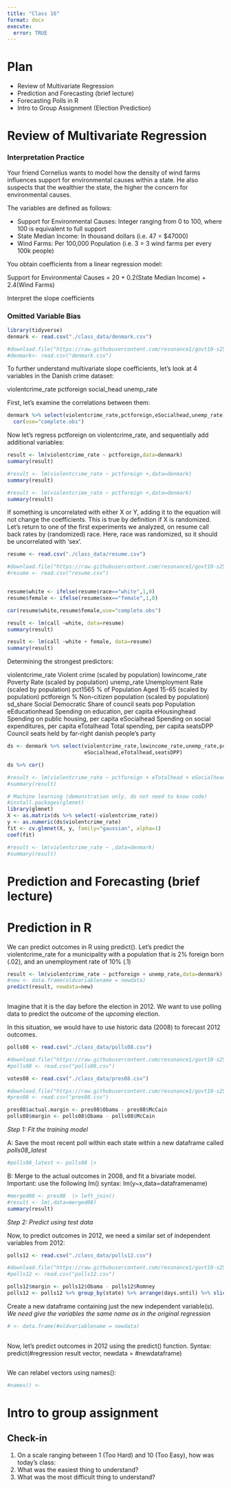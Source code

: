 ```yaml
---
title: "Class 16"
format: docx
execute:
  error: TRUE
---
```


# Plan
* Review of Multivariate Regression
* Prediction and Forecasting (brief lecture)
* Forecasting Polls in R
* Intro to Group Assignment (Election Prediction)

# Review of Multivariate Regression

### Interpretation Practice

Your friend Cornelius wants to model how the density of wind farms influences support for environmental causes within a state. He also suspects that the wealthier the state, the higher the concern for environmental causes.

The variables are defined as follows:

- Support for Environmental Causes: Integer ranging from 0 to 100, where 100 is equivalent to full support
- State Median Income: In thousand dollars (i.e. 47 = $47000)
- Wind Farms: Per 100,000 Population (i.e. 3 = 3 wind farms per every 100k people)

You obtain coefficients from a linear regression model:

Support for Environmental Causes = 20 + 0.2(State Median Income) + 2.4(Wind Farms)

Interpret the slope coefficients


### Omitted Variable Bias

```r
library(tidyverse)
denmark <- read.csv("./class_data/denmark.csv")

#download.file("https://raw.githubusercontent.com/resonance1/govt10-s25/refs/heads/main/class_data/denmark.csv","denmark.csv")
#denmark<- read.csv("denmark.csv")
```

To further understand multivariate slope coefficients, let's look at 4 variables in the Danish crime dataset:

violentcrime_rate
pctforeign
social_head
unemp_rate

First, let's examine the correlations between them:

```r

denmark %>% select(violentcrime_rate,pctforeign,eSocialhead,unemp_rate) %>% 
  cor(use="complete.obs")

```

Now let's regress pctforeign on violentcrime_rate, and sequentially add additional variables:

```r

result <- lm(violentcrime_rate ~ pctforeign,data=denmark)
summary(result)

#result <- lm(violentcrime_rate ~ pctforeign +,data=denmark)
summary(result)

#result <- lm(violentcrime_rate ~ pctforeign +,data=denmark)
summary(result)

```

If something is uncorrelated with either X or Y, adding it to the equation will not change the coefficients. This is true by definition if X is randomized. Let's return to one of the first experiments we analyzed, on resume call back rates by (randomized) race. Here, race was randomized, so it should be uncorrelated with 'sex'.

```r

resume <- read.csv("./class_data/resume.csv")

#download.file("https://raw.githubusercontent.com/resonance1/govt10-s25/main/class_data/resume.csv","resume.csv")
#resume <- read.csv("resume.csv")


resume$white <- ifelse(resume$race=="white",1,0)
resume$female <- ifelse(resume$sex=="female",1,0)

cor(resume$white,resume$female,use="complete.obs")
```

```r
result <- lm(call ~white, data=resume)
summary(result)

result <- lm(call ~white + female, data=resume)
summary(result)
```


Determining the strongest predictors:

violentcrime_rate          Violent crime (scaled by population)
lowincome_rate             Poverty Rate (scaled by population)
unemp_rate                 Unemployment Rate (scaled by population)
pct1565                    % of Population Aged 15-65 (scaled by population)
pctforeign                 % Non-citizen population (scaled by population)
sd_share                   Social Democratic Share of council seats
pop                        Population
eEducationhead             Spending on education, per capita
eHousinghead               Spending on public housing, per capita
eSocialhead                Spending on social expenditures, per capita
eTotalhead                 Total spending, per capita
seatsDPP                   Council seats held by far-right danish people's party


```r

ds <- denmark %>% select(violentcrime_rate,lowincome_rate,unemp_rate,pct1565,pctforeign,sd_share,pop,eEducationhead,eHousinghead,
                         eSocialhead,eTotalhead,seatsDPP)

ds %>% cor()

#result <- lm(violentcrime_rate ~ pctforeign + eTotalhead + eSocialhead,data=denmark)
#summary(result)

# Machine learning (demonstration only, do not need to know code)
#install.packages(glmnet)
library(glmnet)
X <- as.matrix(ds %>% select(-violentcrime_rate))
y <- as.numeric(ds$violentcrime_rate)
fit <- cv.glmnet(X, y, family="gaussian", alpha=1)
coef(fit)

#result <- lm(violentcrime_rate ~ ,data=denmark)
#summary(result)

```


# Prediction and Forecasting (brief lecture)

# Prediction in R

We can predict outcomes in R using predict(). Let's predict the violentcrime_rate for a municipality with
a population that is 2% foreign born (.02), and an unemployment rate of 10% (.1)

```r
result <- lm(violentcrime_rate ~ pctforeign + unemp_rate,data=denmark)
#new <- data.frame(oldvariablename = newdata)
predict(result, newdata=new)
  
```

Imagine that it is the day before the election in 2012. We want to use polling data to predict the outcome of the _upcoming_ election.

In this situation, we would have to use historic data (2008) to forecast 2012 outcomes.

```r

polls08 <- read.csv("./class_data/polls08.csv")

#download.file("https://raw.githubusercontent.com/resonance1/govt10-s25/main/class_data/polls08.csv","polls08.csv")
#polls08 <- read.csv("polls08.csv")

votes08 <- read.csv("./class_data/pres08.csv")

#download.file("https://raw.githubusercontent.com/resonance1/govt10-s25/main/class_data/pres08.csv","pres08.csv")
#pres08 <- read.csv("pres08.csv")

pres08$actual.margin <- pres08$Obama - pres08$McCain
polls08$margin <- polls08$Obama - polls08$McCain
```

*Step 1: Fit the training model*

A: Save the most recent poll within each state within a new dataframe called _polls08_latest_

```r

#polls08_latest <- polls08 |>
```

B: Merge to the actual outcomes in 2008, and fit a bivariate model. Important: use the following lm() syntax: lm(y~x,data=dataframename)

```r

#merged08 <- pres08  |> left_join()
#result <- lm(,data=merged08)
summary(result)

```

*Step 2: Predict using test data*

Now, to predict outcomes in 2012, we need a similar set of independent variables from 2012:

```r
polls12 <- read.csv("./class_data/polls12.csv")

#download.file("https://raw.githubusercontent.com/resonance1/govt10-s25/main/class_data/polls12.csv","polls12.csv")
#polls12 <- read.csv("polls12.csv")

polls12$margin <- polls12$Obama - polls12$Romney
polls12 <- polls12 %>% group_by(state) %>% arrange(days.until) %>% slice(1)
```

Create a new dataframe containing just the new independent variable(s). _We need give the variables the same name as in the original regression_

```r
# <- data.frame(#oldvariablename = newdata)
  
```

Now, let's predict outcomes in 2012 using the predict() function. Syntax: predict(#regression result vector, newdata = #newdataframe)

```r

```

We can relabel vectors using names():

```r
#names() <- 
```


# Intro to group assignment


## Check-in

1. On a scale ranging between 1 (Too Hard) and 10 (Too Easy), how was today's class: 
2. What was the easiest thing to understand?
3. What was the most difficult thing to understand?
